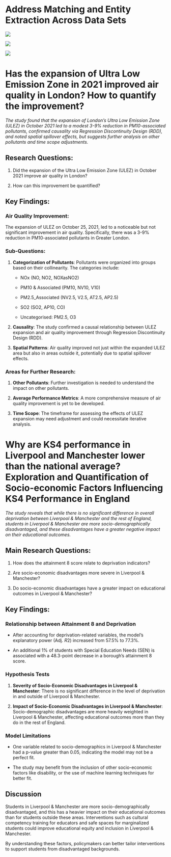 # Address Matching and Entity Extraction Across Data Sets

![](images/Comp_Ensemble.png)

![](images/Prep_NER_train.png)

![](images/Conc_ensemble_lev.png)

# **Has the expansion of Ultra Low Emission Zone in 2021 improved air quality in London? How to quantify the improvement?**

*The study found that the expansion of London's Ultra Low Emission Zone (ULEZ) in October 2021 led to a modest 3-9% reduction in PM10-associated pollutants, confirmed causality via Regression Discontinuity Design (RDD), and noted spatial spillover effects, but suggests further analysis on other pollutants and time scope adjustments.*

## **Research Questions:**

1.  Did the expansion of the Ultra Low Emission Zone (ULEZ) in October 2021 improve air quality in London?

2.  How can this improvement be quantified?

## **Key Findings:**

### **Air Quality Improvement:**

The expansion of ULEZ on October 25, 2021, led to a noticeable but not significant improvement in air quality. Specifically, there was a 3-9% reduction in PM10-associated pollutants in Greater London.

### **Sub-Questions:**

1.  **Categorization of Pollutants**: Pollutants were organized into groups based on their collinearity. The categories include:

    -   NOx (NO, NO2, NOXasNO2)

    -   PM10 & Associated (PM10, NV10, V10)

    -   PM2.5_Associated (NV2.5, V2.5, AT2.5, AP2.5)

    -   SO2 (SO2, AP10, CO)

    -   Uncategorised: PM2.5, O3

2.  **Causality**: The study confirmed a causal relationship between ULEZ expansion and air quality improvement through Regression Discontinuity Design (RDD).

3.  **Spatial Patterns**: Air quality improved not just within the expanded ULEZ area but also in areas outside it, potentially due to spatial spillover effects.

### **Areas for Further Research:**

1.  **Other Pollutants**: Further investigation is needed to understand the impact on other pollutants.

2.  **Average Performance Metrics**: A more comprehensive measure of air quality improvement is yet to be developed.

3.  **Time Scope**: The timeframe for assessing the effects of ULEZ expansion may need adjustment and could necessitate iterative analysis.

# Why are KS4 performance in Liverpool and Manchester lower than the national average? Exploration and Quantification of Socio-economic Factors Influencing KS4 Performance in England

*The study reveals that while there is no significant difference in overall deprivation between Liverpool & Manchester and the rest of England, students in Liverpool & Manchester are more socio-demographically disadvantaged, and these disadvantages have a greater negative impact on their educational outcomes.*

## **Main Research Questions:**

1.  How does the attainment 8 score relate to deprivation indicators?

2.  Are socio-economic disadvantages more severe in Liverpool & Manchester?

3.  Do socio-economic disadvantages have a greater impact on educational outcomes in Liverpool & Manchester?

## **Key Findings:**

### **Relationship between Attainment 8 and Deprivation**

-   After accounting for deprivation-related variables, the model's explanatory power (Adj. *R*2) increased from 57.5% to 77.3%.

-   An additional 1% of students with Special Education Needs (SEN) is associated with a 48.3-point decrease in a borough's attainment 8 score.

### **Hypothesis Tests**

1.  **Severity of Socio-Economic Disadvantages in Liverpool & Manchester**: There is no significant difference in the level of deprivation in and outside of Liverpool & Manchester.

2.  **Impact of Socio-Economic Disadvantages in Liverpool & Manchester**: Socio-demographic disadvantages are more heavily weighted in Liverpool & Manchester, affecting educational outcomes more than they do in the rest of England.

### **Model Limitations**

-   One variable related to socio-demographics in Liverpool & Manchester had a p-value greater than 0.05, indicating the model may not be a perfect fit.

-   The study may benefit from the inclusion of other socio-economic factors like disability, or the use of machine learning techniques for better fit.

## **Discussion**

Students in Liverpool & Manchester are more socio-demographically disadvantaged, and this has a heavier impact on their educational outcomes than for students outside these areas. Interventions such as cultural competency training for educators and safe spaces for marginalized students could improve educational equity and inclusion in Liverpool & Manchester.

By understanding these factors, policymakers can better tailor interventions to support students from disadvantaged backgrounds.
